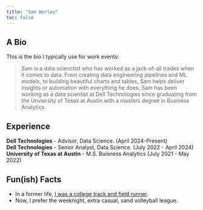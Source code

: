 ```yaml
---
title: "Sam Worley"
toc: false
---
```


## A Bio 

This is the bio I typically use for work events: 

> Sam is a data scienctist who has worked as a jack-of-all trades when it comes to data. From creating data engineering pipelines and ML models, to building beautiful charts and tables, Sam helps deliver insights or automation with everything he does. Sam has been working as a data scientist at Dell Technologies since graduating from the Unviersity of Texas at Austin with a masters degree in Business Analytics. 

## Experience

**Dell Technologies**  - Advisor, Data Science. (April 2024-Present)  
**Dell Technologies**  - Senior Analyst, Data Science. (July 2022 - April 2024)  
**University of Texas at Austin**  - M.S. Buisness Analytics (July 2021 - May 2022) 


## Fun(ish) Facts
* In a former life, [I was a college track and field runner](https://texaslonghorns.com/sports/track-and-field/roster/sam-worley/10924). 
* Now, I prefer the weeknight, extra casual, sand volleyball league.  
